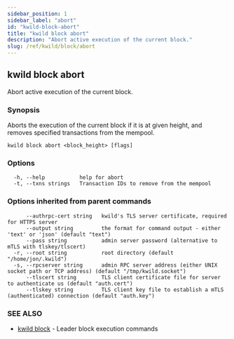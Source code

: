 ```yaml
---
sidebar_position: 1
sidebar_label: "abort"
id: "kwild-block-abort"
title: "kwild block abort"
description: "Abort active execution of the current block."
slug: /ref/kwild/block/abort
---
```


## kwild block abort

Abort active execution of the current block.

### Synopsis

Aborts the execution of the current block if it is at given height, and removes specified transactions from the mempool.

```
kwild block abort <block_height> [flags]
```

### Options

```
  -h, --help           help for abort
  -t, --txns strings   Transaction IDs to remove from the mempool
```

### Options inherited from parent commands

```
      --authrpc-cert string   kwild's TLS server certificate, required for HTTPS server
      --output string         the format for command output - either 'text' or 'json' (default "text")
      --pass string           admin server password (alternative to mTLS with tlskey/tlscert)
  -r, --root string           root directory (default "/home/jon/.kwild")
  -s, --rpcserver string      admin RPC server address (either UNIX socket path or TCP address) (default "/tmp/kwild.socket")
      --tlscert string        TLS client certificate file for server to authenticate us (default "auth.cert")
      --tlskey string         TLS client key file to establish a mTLS (authenticated) connection (default "auth.key")
```

### SEE ALSO

* [kwild block](/docs/ref/kwild/block)	 - Leader block execution commands

